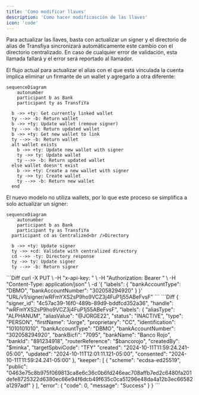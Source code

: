 ```yaml
---
title: 'Como modificar llaves'
description: 'Como hacer modificasción de las llaves'
icon: 'code'
---
```


Para actualizar las llaves, basta con actualizar un signer y el directorio de alias de Transfiya sincronizará automáticamente este cambio con el directorio centralizado. En caso de cualquier error de validación, esta llamada fallará y el error será reportado al llamador.

El flujo actual para actualizar el alias con el que está vinculada la cuenta implica eliminar un firmante de un wallet y agregarlo a otra diferente:

```mermaid
sequenceDiagram 
	autonumber
	participant b as Bank
	participant ty as TransfiYa

  b ->> +ty: Get currently linked wallet
  ty -->> -b: Return wallet
  b ->> +ty: Update wallet (remove signer)
  ty -->> -b: Return updated wallet
  b ->> +ty: Get new wallet to link
  ty -->> -b: Return wallet
  alt wallet exists
    b ->> +ty: Update new wallet with signer
    ty ->> ty: Update wallet
    ty -->> -b: Return updated wallet
  else wallet doesn't exist
    b ->> +ty: Create a new wallet with signer
    ty ->> ty: Create wallet
    ty -->> -b: Return new wallet
  end
  ```

El nuevo modelo no utiliza wallets, por lo que este proceso se simplifica a solo actualizar un signer:

```mermaid
sequenceDiagram 
	autonumber
	participant b as Bank
	participant ty as TransfiYa
  participant cd as Centralized<br />Directory

  b ->> +ty: Update signer
  ty ->> +cd: Validate with centralized directory
  cd -->> -ty: Directory response
  ty ->> ty: Update signer
  ty -->> -b: Return signer
```

<Tabs>
  <Tab title="Request">
      ```Diff
        curl -X PUT \
 -H "x-api-key: <API_KEY>" \
 -H "Authorization: Bearer <TOKEN>" \
 -H "Content-Type: application/json" \
 -d '{
   "labels": { 
	   "bankAccountType": "DBMO",
	   "bankAccountNumber": "302058294920"
   }
 }' "URL/v1/signer/wRFmYXS2sP9ho9VCZ3j4FuP1j55ABeFvsF"
      ```
  </Tab>
  <Tab title="Response">
      ```Diff
{
  "signer_id": "4c57ac39-16f0-489b-89d9-bddfcd352a36",
  "handle": "wRFmYXS2sP9ho9VCZ3j4FuP1j55ABeFvsF",
  "labels": {
    "aliasType": "ALPHANUM",
    "aliasValue": "@JORGE22",
    "status": "INACTIVE",
    "type": "PERSON",
    "firstName": "Jorge",
    "proprietary": "CC",
    "identification": "1010101010",
    "bankAccountType": "DBMO",
    "bankAccountNumber": "302058294920",
    "bankBicfi": "7095",
    "bankName": "Banco Rojo",
		"bankId": "891234918",
    "routerReference": "$bancorojo",
    "createdBy": "$minka",
	  "targetSpbviCode": "TFY"
    "created": "2024-10-11T11:59:24.241-05:00",
    "updated": "2024-10-11T12:01:11.121-05:00",
    "consented": "2024-10-11T11:59:24.241-05:00"
  },
  "keeper": [
    {
      "scheme": "ecdsa-ed25519",
      "public": "0463e75c8b975f069813ca8e6c36c0b6fd246eac708affb7ed2c6480fa201defe8725322d6380ec66e94f6dcb49f635c0ca51296e48da4a12b3ec66582a1297adf"
    }
  ],
  "error": {
    "code": 0,
    "message": "Success"
  }
}
      ```
  </Tab>
</Tabs>